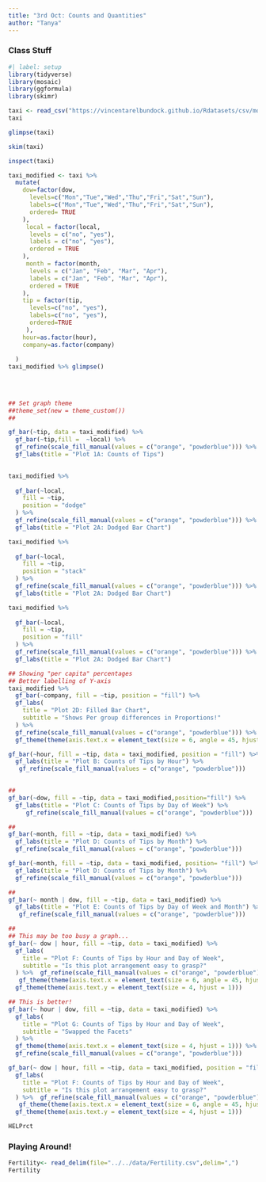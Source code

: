 ```yaml
---
title: "3rd Oct: Counts and Quantities"
author: "Tanya"
---
```


### Class Stuff

```r
#| label: setup
library(tidyverse)
library(mosaic)
library(ggformula) 
library(skimr)
```

```r
taxi <- read_csv("https://vincentarelbundock.github.io/Rdatasets/csv/modeldata/taxi.csv")
taxi
```

```r
glimpse(taxi)
```

```r
skim(taxi)
```

```r
inspect(taxi)

```

```r
taxi_modified <- taxi %>% 
  mutate(
    dow=factor(dow,
      levels=c("Mon","Tue","Wed","Thu","Fri","Sat","Sun"),
      labels=c("Mon","Tue","Wed","Thu","Fri","Sat","Sun"),
      ordered= TRUE
    ),
     local = factor(local,
      levels = c("no", "yes"),
      labels = c("no", "yes"),
      ordered = TRUE
    ),
     month = factor(month,
      levels = c("Jan", "Feb", "Mar", "Apr"),
      labels = c("Jan", "Feb", "Mar", "Apr"),
      ordered = TRUE
    ),
    tip = factor(tip,
      levels=c("no", "yes"),
      labels=c("no", "yes"),
      ordered=TRUE
     ),
    hour=as.factor(hour),
    company=as.factor(company)
    
  )
taxi_modified %>% glimpse()
                
    
    


```

```r
## Set graph theme
##theme_set(new = theme_custom())
##

gf_bar(~tip, data = taxi_modified) %>%
  gf_bar(~tip,fill =  ~local) %>% 
  gf_refine(scale_fill_manual(values = c("orange", "powderblue"))) %>% 
  gf_labs(title = "Plot 1A: Counts of Tips") 
 
```

```r
taxi_modified %>%
 
  gf_bar(~local,
    fill = ~tip,
    position = "dodge"
  ) %>%
  gf_refine(scale_fill_manual(values = c("orange", "powderblue"))) %>% 
  gf_labs(title = "Plot 2A: Dodged Bar Chart")
```

```r
taxi_modified %>%
 
  gf_bar(~local,
    fill = ~tip,
    position = "stack"
  ) %>%
  gf_refine(scale_fill_manual(values = c("orange", "powderblue"))) %>% 
  gf_labs(title = "Plot 2A: Dodged Bar Chart")
```

```r
taxi_modified %>%
 
  gf_bar(~local,
    fill = ~tip,
    position = "fill"
  ) %>%
  gf_refine(scale_fill_manual(values = c("orange", "powderblue"))) %>% 
  gf_labs(title = "Plot 2A: Dodged Bar Chart")
```

```r

## Showing "per capita" percentages
## Better labelling of Y-axis
taxi_modified %>%
  gf_bar(~company, fill = ~tip, position = "fill") %>%
  gf_labs(
    title = "Plot 2D: Filled Bar Chart",
    subtitle = "Shows Per group differences in Proportions!"
  ) %>%
  gf_refine(scale_fill_manual(values = c("orange", "powderblue"))) %>% 
  gf_theme(theme(axis.text.x = element_text(size = 6, angle = 45, hjust = 1)))
```

```r
gf_bar(~hour, fill = ~tip, data = taxi_modified, position = "fill") %>%
  gf_labs(title = "Plot B: Counts of Tips by Hour") %>% 
   gf_refine(scale_fill_manual(values = c("orange", "powderblue")))
  
```

```r
##
gf_bar(~dow, fill = ~tip, data = taxi_modified,position="fill") %>%
  gf_labs(title = "Plot C: Counts of Tips by Day of Week") %>% 
     gf_refine(scale_fill_manual(values = c("orange", "powderblue")))
```

```r
##
gf_bar(~month, fill = ~tip, data = taxi_modified) %>%
  gf_labs(title = "Plot D: Counts of Tips by Month") %>% 
  gf_refine(scale_fill_manual(values = c("orange", "powderblue")))
```

```r
gf_bar(~month, fill = ~tip, data = taxi_modified, position= "fill") %>%
  gf_labs(title = "Plot D: Counts of Tips by Month") %>% 
  gf_refine(scale_fill_manual(values = c("orange", "powderblue")))
```

```r
##
gf_bar(~ month | dow, fill = ~tip, data = taxi_modified) %>%
  gf_labs(title = "Plot E: Counts of Tips by Day of Week and Month") %>% 
   gf_refine(scale_fill_manual(values = c("orange", "powderblue")))
```

```r
##
## This may be too busy a graph...
gf_bar(~ dow | hour, fill = ~tip, data = taxi_modified) %>%
  gf_labs(
    title = "Plot F: Counts of Tips by Hour and Day of Week",
    subtitle = "Is this plot arrangement easy to grasp?"
  ) %>%  gf_refine(scale_fill_manual(values = c("orange", "powderblue"))) %>% 
   gf_theme(theme(axis.text.x = element_text(size = 6, angle = 45, hjust = 1))) %>% 
  gf_theme(theme(axis.text.y = element_text(size = 4, hjust = 1)))
```

```r
## This is better!
gf_bar(~ hour | dow, fill = ~tip, data = taxi_modified) %>%
  gf_labs(
    title = "Plot G: Counts of Tips by Hour and Day of Week",
    subtitle = "Swapped the Facets"
  ) %>% 
  gf_theme(theme(axis.text.x = element_text(size = 4, hjust = 1))) %>% 
  gf_refine(scale_fill_manual(values = c("orange", "powderblue")))
```

```r
gf_bar(~ dow | hour, fill = ~tip, data = taxi_modified, position = "fill") %>%
  gf_labs(
    title = "Plot F: Counts of Tips by Hour and Day of Week",
    subtitle = "Is this plot arrangement easy to grasp?"
  ) %>%  gf_refine(scale_fill_manual(values = c("orange", "powderblue"))) %>% 
   gf_theme(theme(axis.text.x = element_text(size = 6, angle = 45, hjust = 1))) %>% 
  gf_theme(theme(axis.text.y = element_text(size = 4, hjust = 1)))
```

```r
HELPrct
```

### Playing Around!

```r
Fertility<- read_delim(file="../../data/Fertility.csv",delim=",")
Fertility
```
